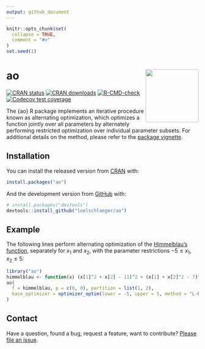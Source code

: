 ```yaml
---
output: github_document
---
```


<!-- README.md is generated from README.Rmd. Please edit that file -->

```r
knitr::opts_chunk$set(
  collapse = TRUE,
  comment = "#>"
)
set.seed(1)
```

# ao <img src="man/figures/logo.png" align="right" height="139" />

<!-- badges: start -->
[![CRAN status](https://www.r-pkg.org/badges/version/ao)](https://CRAN.R-project.org/package=ao)
[![CRAN downloads](https://cranlogs.r-pkg.org/badges/last-month/ao)](https://CRAN.R-project.org/package=ao)
[![R-CMD-check](https://github.com/loelschlaeger/ao/workflows/R-CMD-check/badge.svg)](https://github.com/loelschlaeger/ao/actions)
[![Codecov test coverage](https://codecov.io/gh/loelschlaeger/ao/branch/main/graph/badge.svg)](https://app.codecov.io/gh/loelschlaeger/ao?branch=main)
<!-- badges: end -->

The {ao} R package implements an iterative procedure known as alternating optimization, which optimizes a function jointly over all parameters by alternately performing restricted optimization over individual parameter subsets. For additional details on the method, please refer to the [package vignette](https://loelschlaeger.de/ao/articles/ao.html).

## Installation

You can install the released version from [CRAN](https://CRAN.R-project.org) with:

```r
install.packages("ao")
```

And the development version from [GitHub](https://github.com/) with:

```r
# install.packages("devtools")
devtools::install_github("loelschlaeger/ao")
```

## Example

The following lines perform alternating optimization of the [Himmelblau's function](https://en.wikipedia.org/wiki/Himmelblau%27s_function), separately for $x_1$ and $x_2$, with the parameter restrictions $-5 \leq x_1, x_2 \leq 5$:

```r
library("ao")
himmelblau <- function(x) (x[1]^2 + x[2] - 11)^2 + (x[1] + x[2]^2 - 7)^2
ao(
  f = himmelblau, p = c(0, 0), partition = list(1, 2),
  base_optimizer = optimizer_optim(lower = -5, upper = 5, method = "L-BFGS-B")
)
```

## Contact

Have a question, found a bug, request a feature, want to contribute? [Please file an issue](https://github.com/loelschlaeger/ao/issues/new/choose).
